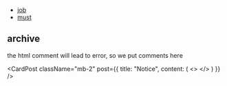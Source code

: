 
<div className="p-4"> </div>

<div className="flex my-2">
  <HomeIcons />
</div>

- [job](./job.mdx)
- [must](./must.mdx)

<div className="flex my-2">
  <ShowPrompts />
</div>

<div className="bg-black p-10">
  <BaseKnob />
</div>

<div className="my-6 md:my-8">
  <ShowQuote />
</div>

<div className="grid place-content-center">
  <RichImage
    isOss
    caption={'"If you can\'t tell, does it matter?"'}
    className="w-full md:w-80"
    src={"girl90s.png"}
  />
</div>

## archive

the html comment will lead to error, so we put comments here

<CardPost
  className="mb-2"
  post={{
    title: "Notice",
    content: (
      <>
      </>
    )
  }}
/>